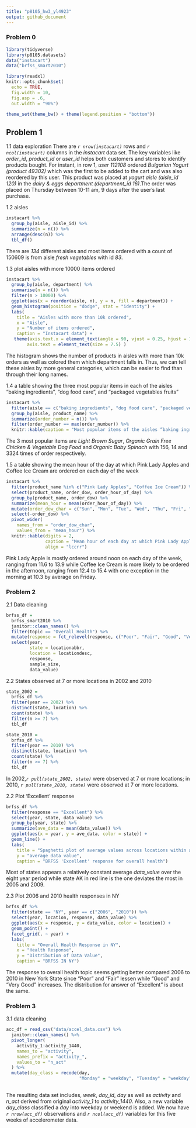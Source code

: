 ```yaml
---
title: "p8105_hw3_yl4923"
output: github_document
---
```

### Problem 0 

```r
library(tidyverse)
library(p8105.datasets)
data("instacart")
data("brfss_smart2010")

library(readxl)
knitr::opts_chunk$set(
  echo = TRUE,
  fig.width = 10,
  fig.asp = .6,
  out.width = "90%")

theme_set(theme_bw() + theme(legend.position = "bottom"))
```

## Problem 1
1.1 data exploration
There are *`r nrow(instacart)`* rows and *`r ncol(instacart)`* columns in the _instacart_ data set. The key variables like *order_id*, *product_id* or *user_id* helps both customers and stores to identify products bought. For instant, in row 1, *user 112108* ordered *Bulgarian Yogurt (product 49302)* which was the first to be added to the cart and was also reordered by this user. This product was placed at *yogurt aisle (aisle_id 120)* in the *dairy & eggs department (department_id 16)*.The order was placed on Thursday between 10-11 am, 9 days after the user's last purchase. 

1.2 aisles
```r
instacart %>% 
  group_by(aisle, aisle_id) %>%
  summarize(n = n()) %>%
  arrange(desc(n)) %>%
  tbl_df()
```
There are *134* different aisles and most items ordered with a count of 150609 is from aisle *fresh vegetables* with id _83_. 

1.3 plot aisles with more 10000 items ordered
```r
instacart %>% 
  group_by(aisle, department) %>% 
  summarise(n = n()) %>%
  filter(n > 10000) %>% 
  ggplot(aes(x = reorder(aisle, n), y = n, fill = department)) + 
  geom_histogram(position = "dodge", stat = "identity") +
  labs(
    title = "Aisles with more than 10k ordered",
    x = "Aisle",
    y = "Number of items ordered",
    caption = "Instacart data") + 
   theme(axis.text.x = element_text(angle = 90, vjust = 0.25, hjust = 1),
        axis.text = element_text(size = 7.5) )
```

  The histogram shows the number of products in aisles with more than 10k orders as well as colored them which department falls in. Thus, we can tell these aisles by more general categories, which can be easier to find than through their long names.  
  
1.4 a table showing the three most popular items in each of the aisles “baking ingredients”, “dog food care”, and “packaged vegetables fruits”
```r
instacart %>%
  filter(aisle == c("baking ingredients", "dog food care", "packaged vegetables fruits")) %>%
  group_by(aisle, product_name) %>%
  summarize(order_number = n()) %>% 
  filter(order_number == max(order_number)) %>%
  knitr::kable(caption = "Most popular items of the aisles “baking ingredients”, “dog food care”, and “packaged vegetables fruits” ", align = "lccrr")
```
The 3 most popular items are *Light Brown Sugar*, *Organic Grain Free Chicken & Vegetable Dog Food* and *Organic Baby Spinach* with 156, 14 and 3324 times of order respectively.

1.5 a table showing the mean hour of the day at which Pink Lady Apples and Coffee Ice Cream are ordered on each day of the week
```r
instacart %>%
  filter(product_name %in% c("Pink Lady Apples", "Coffee Ice Cream")) %>%
  select(product_name, order_dow, order_hour_of_day) %>% 
  group_by(product_name, order_dow) %>% 
  summarize(mean_hour = mean(order_hour_of_day)) %>% 
  mutate(order_dow_char = c("Sun", "Mon", "Tue", "Wed", "Thu", "Fri", "Sat")) %>%
  select(-order_dow) %>% 
  pivot_wider(
    names_from = "order_dow_char", 
    values_from = "mean_hour") %>% 
  knitr::kable(digits = 2,
               caption = "Mean hour of each day at which Pink Lady Apples and Coffee Ice Cream are ordered", 
               align = "lccrr")
```
Pink Lady Apple is mostly ordered around noon on each day of the week, ranging from 11.6 to 13.9 while Coffee Ice Cream is more likely to be ordered in the afternoon, ranging from 12.4 to 15.4 with one exception in the morning at 10.3 by average on Friday.

### Problem 2
2.1 Data cleaning 
```r
brfss_df =
  brfss_smart2010 %>%
  janitor::clean_names() %>%
  filter(topic == "Overall Health") %>% 
  mutate(response = fct_relevel(response, c("Poor", "Fair", "Good", "Very good", "Excellent"))) %>% 
  select(year,
         state = locationabbr,
         location = locationdesc,
         response,
         sample_size,
         data_value)
```

2.2 States observed at 7 or more locations in 2002 and 2010
```r
state_2002 = 
  brfss_df %>% 
  filter(year == 2002) %>% 
  distinct(state, location) %>%
  count(state) %>%
  filter(n >= 7) %>%
  tbl_df

state_2010 = 
  brfss_df %>% 
  filter(year == 2010) %>% 
  distinct(state, location) %>%
  count(state) %>%
  filter(n >= 7) %>%
  tbl_df
```
In 2002,*`r pull(state_2002, state)`* were observed at 7 or more locations; in 2010, *`r pull(state_2010, state)`* were observed at 7 or more locations.

2.2 Plot 'Excellent' response
```r
brfss_df %>% 
  filter(response == "Excellent") %>% 
  select(year, state, data_value) %>% 
  group_by(year, state) %>% 
  summarize(ave_data = mean(data_value)) %>%
  ggplot(aes(x = year, y = ave_data, color = state)) + 
  geom_line() +
  labs(
    title = "Spaghetti plot of average values across locations within a state from 2002 to 2010",
    y = "average data value",
    caption = "BRFSS 'Excellent' response for overall health")
```
Most of states appears a relatively constant average _data_value_ over the eight year period while state AK in red line is the one deviates the most in 2005 and 2009.

2.3 Plot 2006 and 2010 health responses in NY 
```r
brfss_df %>% 
  filter(state == "NY", year == c("2006", "2010")) %>%
  select(year, location, response, data_value) %>% 
  ggplot(aes(x = response, y = data_value, color = location)) + 
  geom_point() + 
  facet_grid(. ~ year) +
  labs(
    title = "Overall Health Response in NY",
    x = "Health Response",
    y = "Distribution of Data Value",
    caption = "BRFSS IN NY")
```
The response to overall health topic seems getting better compared 2006 to 2010 in New York State since "Poor" and "Fair" lessen while "Good" and "Very Good" increases. The distribution for answer of "Excellent" is about the same.  

### Problem 3 
3.1 data cleaning
```r
acc_df = read_csv("data/accel_data.csv") %>% 
  janitor::clean_names() %>%
  pivot_longer(
    activity_1:activity_1440,
    names_to = "activity", 
    names_prefix = "activity_",
    values_to = "n_act"
  ) %>% 
  mutate(day_class = recode(day,
                            "Monday" = "weekday", "Tuesday" = "weekday", "Wednesday" = "weekday", "Thursday" = "weekday", "Friday" = "weekday", "Saturday" = "weekend", "Sunday" = "weekend"))
         
```
The resulting data set includes, _week_, _day_id_, _day_ as well as _activity_ and _n_act_ derived from original _activity_1_ to _activity_1440_. Also, a new variable _day_class_ classified a _day_ into weekday or weekend is added. We now have *`r nrow(acc_df)`* observations and *`r ncol(acc_df)`* variables for this five weeks of accelerometer data. 

